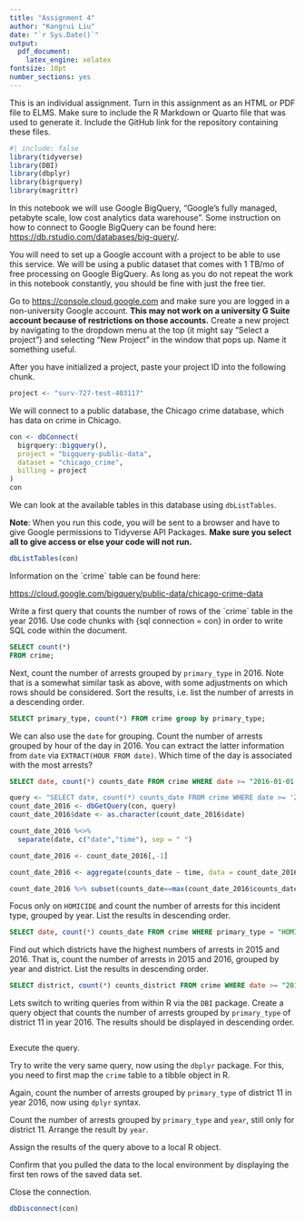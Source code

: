 ```yaml
---
title: "Assignment 4"
author: "Kangrui Liu"
date: "`r Sys.Date()`"
output: 
  pdf_document: 
    latex_engine: xelatex
fontsize: 10pt
number_sections: yes
---
```


This is an individual assignment. Turn in this assignment as an HTML or PDF file to ELMS. Make sure to include the R Markdown or Quarto file that was used to generate it. Include the GitHub link for the repository containing these files.

```r
#| include: false 
library(tidyverse)
library(DBI)
library(dbplyr)
library(bigrquery)
library(magrittr)
```

In this notebook we will use Google BigQuery, "Google's fully managed, petabyte scale, low cost analytics data warehouse". Some instruction on how to connect to Google BigQuery can be found here: <https://db.rstudio.com/databases/big-query/>.

You will need to set up a Google account with a project to be able to use this service. We will be using a public dataset that comes with 1 TB/mo of free processing on Google BigQuery. As long as you do not repeat the work in this notebook constantly, you should be fine with just the free tier.

Go to <https://console.cloud.google.com> and make sure you are logged in a non-university Google account. **This may not work on a university G Suite account because of restrictions on those accounts.** Create a new project by navigating to the dropdown menu at the top (it might say "Select a project") and selecting "New Project" in the window that pops up. Name it something useful.

After you have initialized a project, paste your project ID into the following chunk.

```r
project <- "surv-727-test-403117"
```

We will connect to a public database, the Chicago crime database, which has data on crime in Chicago.

```r
con <- dbConnect(
  bigrquery::bigquery(),
  project = "bigquery-public-data",
  dataset = "chicago_crime",
  billing = project
)
con
```

We can look at the available tables in this database using `dbListTables`.

**Note**: When you run this code, you will be sent to a browser and have to give Google permissions to Tidyverse API Packages. **Make sure you select all to give access or else your code will not run.**

```r
dbListTables(con)
```

Information on the \`crime\` table can be found here:

<https://cloud.google.com/bigquery/public-data/chicago-crime-data>

Write a first query that counts the number of rows of the \`crime\` table in the year 2016. Use code chunks with {sql connection = con} in order to write SQL code within the document.
```sql
SELECT count(*)
FROM crime;
```

Next, count the number of arrests grouped by `primary_type` in 2016. Note that is a somewhat similar task as above, with some adjustments on which rows should be considered. Sort the results, i.e. list the number of arrests in a descending order.
```sql
SELECT primary_type, count(*) FROM crime group by primary_type;
```

We can also use the `date` for grouping. Count the number of arrests grouped by hour of the day in 2016. You can extract the latter information from `date` via `EXTRACT(HOUR FROM date)`. Which time of the day is associated with the most arrests?
```sql
SELECT date, count(*) counts_date FROM crime WHERE date >= "2016-01-01 00:00:00" and date <= "2017-01-01 00:00:00" group by date;
```
```r
query <- "SELECT date, count(*) counts_date FROM crime WHERE date >= '2016-01-01 00:00:00' and date <= '2017-01-01 00:00:00' group by date;"
count_date_2016 <- dbGetQuery(con, query)
count_date_2016$date <- as.character(count_date_2016$date)
```

```r
count_date_2016 %<>%
  separate(date, c("date","time"), sep = " ")

count_date_2016 <- count_date_2016[,-1]

count_date_2016 <- aggregate(counts_date ~ time, data = count_date_2016, sum)

count_date_2016 %>% subset(counts_date==max(count_date_2016$counts_date))
```

Focus only on `HOMICIDE` and count the number of arrests for this incident type, grouped by year. List the results in descending order.
```sql
SELECT date, count(*) counts_date FROM crime WHERE primary_type = "HOMICIDE" GROUP BY date ORDER BY counts_date DESC;
```

Find out which districts have the highest numbers of arrests in 2015 and 2016. That is, count the number of arrests in 2015 and 2016, grouped by year and district. List the results in descending order.
```sql
SELECT district, count(*) counts_district FROM crime WHERE date >= "2015-01-01 00:00:00" and date <= "2017-01-01 00:00:00"  group by district order by counts_district DESC LIMIT 10;
```

Lets switch to writing queries from within R via the `DBI` package. Create a query object that counts the number of arrests grouped by `primary_type` of district 11 in year 2016. The results should be displayed in descending order.
```sql

```

Execute the query.

Try to write the very same query, now using the `dbplyr` package. For this, you need to first map the `crime` table to a tibble object in R.

Again, count the number of arrests grouped by `primary_type` of district 11 in year 2016, now using `dplyr` syntax.

Count the number of arrests grouped by `primary_type` and `year`, still only for district 11. Arrange the result by `year`.

Assign the results of the query above to a local R object.

Confirm that you pulled the data to the local environment by displaying the first ten rows of the saved data set.

Close the connection.

```r
dbDisconnect(con)
```
